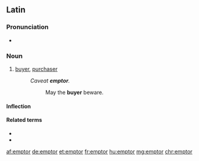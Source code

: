 ==Latin==

===Pronunciation===
* {{la-pronunc|ēmptor}}

===Noun===
{{la-noun|ēmptor||ēmptōris|m|third}}

# [[buyer]], [[purchaser]]
#: ''Caveat '''emptor'''.''
#:: May the '''buyer''' beware.

====Inflection====
{{la-decl-3rd|ēmptor|ēmptōr}}

====Related terms====
* {{l|la|emō}}
* {{l|la|ēmptiō}}

[[af:emptor]]
[[de:emptor]]
[[et:emptor]]
[[fr:emptor]]
[[hu:emptor]]
[[mg:emptor]]
[[chr:emptor]]